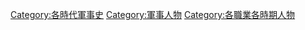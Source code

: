 [[Category:各時代軍事史|Category:各時代軍事史]]
[[Category:軍事人物|Category:軍事人物]]
[[Category:各職業各時期人物‎|Category:各職業各時期人物‎]]